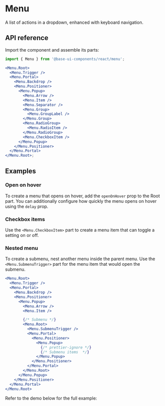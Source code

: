 # Menu

<Subtitle>A list of actions in a dropdown, enhanced with keyboard navigation.</Subtitle>
<Meta
  name="description"
  content="A high-quality, unstyled React menu component that displays list of actions in a dropdown, enhanced with keyboard navigation."
/>

<Demo path="./demos/hero" />

## API reference

Import the component and assemble its parts:

```jsx title="Anatomy"
import { Menu } from '@base-ui-components/react/menu';

<Menu.Root>
  <Menu.Trigger />
  <Menu.Portal>
    <Menu.Backdrop />
    <Menu.Positioner>
      <Menu.Popup>
        <Menu.Arrow />
        <Menu.Item />
        <Menu.Separator />
        <Menu.Group>
          <Menu.GroupLabel />
        </Menu.Group>
        <Menu.RadioGroup>
          <Menu.RadioItem />
        </Menu.RadioGroup>
        <Menu.CheckboxItem />
      </Menu.Popup>
    </Menu.Positioner>
  </Menu.Portal>
</Menu.Root>;
```

<Reference
  component="Menu"
  parts="Root, Trigger, Portal, Positioner, Popup, Arrow, Item,  Group, GroupLabel, RadioGroup, RadioItem, RadioItemIndicator, CheckboxItem, CheckboxItemIndicator, SubmenuTrigger, Separator"
/>

## Examples

### Open on hover

To create a menu that opens on hover, add the `openOnHover` prop to the Root part. You can additionally configure how quickly the menu opens on hover using the `delay` prop.

<Demo compact path="./demos/open-on-hover" />

### Checkbox items

Use the `<Menu.CheckboxItem>` part to create a menu item that can toggle a setting on or off.

<Demo compact path="./demos/checkbox-items" />

### Nested menu

To create a submenu, nest another menu inside the parent menu. Use the `<Menu.SubmenuTrigger>` part for the menu item that would open the submenu.

```jsx {11-21} {12}#strong title="Adding a submenu"
<Menu.Root>
  <Menu.Trigger />
  <Menu.Portal>
    <Menu.Backdrop />
    <Menu.Positioner>
      <Menu.Popup>
        <Menu.Arrow />
        <Menu.Item />

        {/* Submenu */}
        <Menu.Root>
          <Menu.SubmenuTrigger />
          <Menu.Portal>
            <Menu.Positioner>
              <Menu.Popup>
                {/* prettier-ignore */}
                {/* Submenu items  */}
              </Menu.Popup>
            </Menu.Positioner>
          </Menu.Portal>
        </Menu.Root>
      </Menu.Popup>
    </Menu.Positioner>
  </Menu.Portal>
</Menu.Root>
```

Refer to the demo below for the full example:

<Demo compact path="./demos/submenu" />
